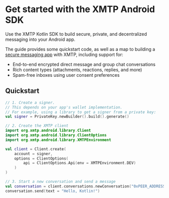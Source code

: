 
# Get started with the XMTP Android SDK

Use the XMTP Kotlin SDK to build secure, private, and decentralized messaging into your Android app.

The guide provides some quickstart code, as well as a map to building a [secure messaging app](/protocol/security) with XMTP, including support for:

- End-to-end encrypted direct message and group chat conversations
- Rich content types (attachments, reactions, replies, and more)
- Spam-free inboxes using user consent preferences

## Quickstart

```kotlin [Kotlin]
// 1. Create a signer.
// This depends on your app's wallet implementation.
// For example, using a library to get a signer from a private key:
val signer = PrivateKey.newBuilder().build().generate()

// 2. Create the XMTP client
import org.xmtp.android.library.Client
import org.xmtp.android.library.ClientOptions
import org.xmtp.android.library.XMTPEnvironment

val client = Client.create(
    account = signer, 
    options = ClientOptions(
        api = ClientOptions.Api(env = XMTPEnvironment.DEV)
    )
)

// 3. Start a new conversation and send a message
val conversation = client.conversations.newConversation("0xPEER_ADDRESS")
conversation.send(text = "Hello, Kotlin!")
```

<InboxGetStarted />
